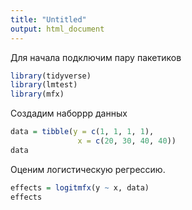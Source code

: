 ---
title: "Untitled"
output: html_document
---

Для начала подключим пару пакетиков

```{r,message=FALSE}
library(tidyverse)
library(lmtest)
library(mfx)
```


Создадим наборрр данных

```{r}
data = tibble(y = c(1, 1, 1, 1),
               x = c(20, 30, 40, 40))
data
```

Оценим логистическую регрессию.

```{r}
effects = logitmfx(y ~ x, data)
effects
```

